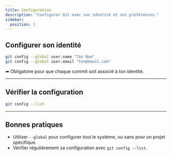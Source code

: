 ```yaml
---
title: Configuration
description: "Configurer Git avec son identité et ses préférences."
sidebar:
  position: 1
---
```


## Configurer son identité

```bash
git config --global user.name "Ton Nom"
git config --global user.email "ton@email.com"
```

➡ Obligatoire pour que chaque commit soit associé à ton identité.

---

## Vérifier la configuration

```bash
git config --list
```

---

## Bonnes pratiques

- Utiliser `--global` pour configurer tout le système, ou sans pour un projet spécifique.  
- Vérifier régulièrement sa configuration avec `git config --list`.  
